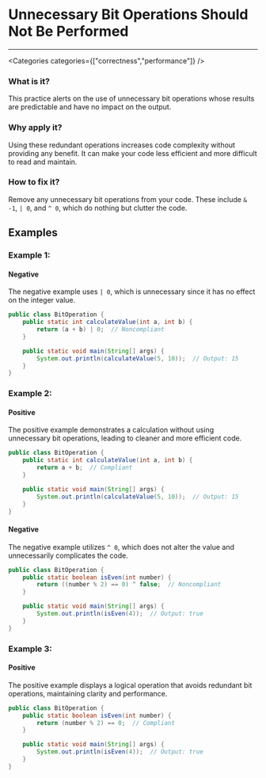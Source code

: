 

# Unnecessary Bit Operations Should Not Be Performed

<Severity severity={SeverityLevels.HIGH} />

---

<Categories categories={["correctness","performance"]} />

### What is it?
This practice alerts on the use of unnecessary bit operations whose results are predictable and have no impact on the output.

### Why apply it?
Using these redundant operations increases code complexity without providing any benefit. It can make your code less efficient and more difficult to read and maintain.

### How to fix it?
Remove any unnecessary bit operations from your code. These include `& -1`, `| 0`, and `^ 0`, which do nothing but clutter the code.

## Examples

### Example 1:

<!-- #example -->

#### Negative

<!-- #example_negative_description -->
The negative example uses `| 0`, which is unnecessary since it has no effect on the integer value.

<!-- #example_negative_code -->
```java
public class BitOperation {
    public static int calculateValue(int a, int b) {
        return (a + b) | 0;  // Noncompliant
    }

    public static void main(String[] args) {
        System.out.println(calculateValue(5, 10));  // Output: 15
    }
}
```

### Example 2:

<!-- #example -->

#### Positive

<!-- #example_positive_description -->
The positive example demonstrates a calculation without using unnecessary bit operations, leading to cleaner and more efficient code.

<!-- #example_positive_code -->
```java
public class BitOperation {
    public static int calculateValue(int a, int b) {
        return a + b;  // Compliant
    }

    public static void main(String[] args) {
        System.out.println(calculateValue(5, 10));  // Output: 15
    }
}
```

#### Negative

<!-- #example_negative_description -->
The negative example utilizes `^ 0`, which does not alter the value and unnecessarily complicates the code.

<!-- #example_negative_code -->
```java
public class BitOperation {
    public static boolean isEven(int number) {
        return ((number % 2) == 0) ^ false;  // Noncompliant
    }

    public static void main(String[] args) {
        System.out.println(isEven(4));  // Output: true
    }
}
```

### Example 3:

<!-- #example -->

#### Positive

<!-- #example_positive_description -->
The positive example displays a logical operation that avoids redundant bit operations, maintaining clarity and performance.

<!-- #example_positive_code -->
```java
public class BitOperation {
    public static boolean isEven(int number) {
        return (number % 2) == 0;  // Compliant
    }

    public static void main(String[] args) {
        System.out.println(isEven(4));  // Output: true
    }
}
```